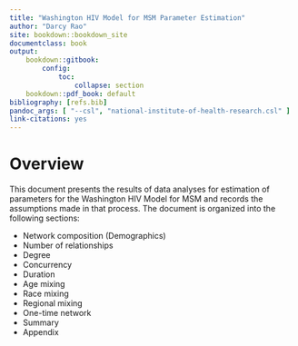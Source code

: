 ```yaml
---
title: "Washington HIV Model for MSM Parameter Estimation"
author: "Darcy Rao"
site: bookdown::bookdown_site
documentclass: book
output:
    bookdown::gitbook: 
        config:
            toc:
                collapse: section
    bookdown::pdf_book: default
bibliography: [refs.bib]
pandoc_args: [ "--csl", "national-institute-of-health-research.csl" ]
link-citations: yes
---
```


# Overview

This document presents the results of data analyses for estimation of parameters for the Washington HIV Model for MSM and records the assumptions made in that process. The document is organized into the following sections:

* Network composition (Demographics)
* Number of relationships
* Degree
* Concurrency
* Duration
* Age mixing
* Race mixing
* Regional mixing
* One-time network
* Summary
* Appendix

